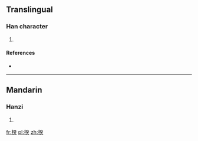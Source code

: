==Translingual==

===Han character===
{{Han char|rn=75|rad=木|as=09|sn=13|four=4293<sub>4</sub>|canj=木弓人大 (DNOK)}}

# {{defn|Han|sort=木09}}

====References====
* {{Han ref|kx=0539.040|dkj=15122|dj=0926.180|hdz=21258.030|uh=6951|ud=26961|bh=DDEF|bd=56815}}

----

==Mandarin==

===Hanzi===
{{cmn-hanzi|pin=[[kuí]] ([[kui2]])|wg=k'uei<sup>2</sup>}}

# {{defn|lang=cmn|sort=木09}}

[[fr:楑]]
[[pl:楑]]
[[zh:楑]]
